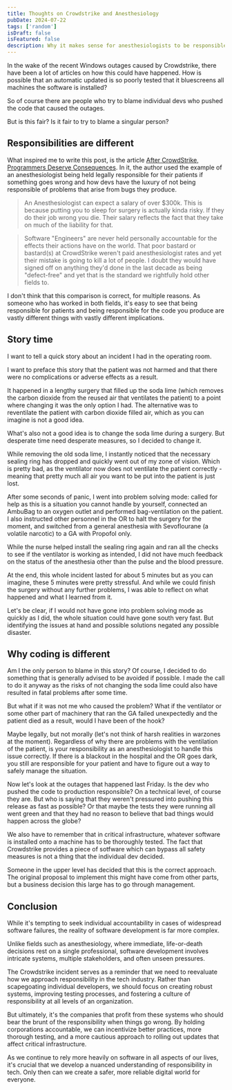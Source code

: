```yaml
---
title: Thoughts on Crowdstrike and Anesthesiology
pubDate: 2024-07-22
tags: ['random']
isDraft: false
isFeatured: false
description: Why it makes sense for anesthesiologists to be responsible and why devs are not
---
```



In the wake of the recent Windows outages caused by Crowdstrike, there have been a lot of articles on how this could have happened. How is possible that an automatic updated is so poorly tested that it bluescreens all machines the software is installed?

So of course there are people who try to blame individual devs who pushed the code that caused the outages.

But is this fair? Is it fair to try to blame a singular person?

## Responsibilities are different

What inspired me to write this post, is the article [After CrowdStrike, Programmers Deserve Consequences](https://mccue.dev/pages/7-20-24-programmers-deserve-consequences). In it, the author used the example of an anesthesiologist being held legally responsible for their patients if something goes wrong and how devs have the luxury of not being responsible of problems that arise from bugs they produce.

> An Anesthesiologist can expect a salary of over $300k. This is because putting you to sleep for surgery is actually kinda risky. If they do their job wrong you die. Their salary reflects the fact that they take on much of the liability for that.

> Software "Engineers" are never held personally accountable for the effects their actions have on the world. That poor bastard or bastard(s) at CrowdStrike weren't paid anesthesiologist rates and yet their mistake is going to kill a lot of people. I doubt they would have signed off on anything they'd done in the last decade as being "defect-free" and yet that is the standard we rightfully hold other fields to.

I don't think that this comparison is correct, for multiple reasons. As someone who has worked in both fields, it's easy to see that being responsible for patients and being responsible for the code you produce are vastly different things with vastly different implications.

## Story time

I want to tell a quick story about an incident I had in the operating room.

<Aside>I want to preface this story that the patient was not harmed and that there were no complications or adverse effects as a result.</Aside>

It happened in a lengthy surgery that filled up the soda lime (which removes the carbon dioxide from the reused air that ventilates the patient) to a point where changing it was the only option I had. The alternative was to reventilate the patient with carbon dioxide filled air, which as you can imagine is not a good idea.

What's also not a good idea is to change the soda lime during a surgery. But desperate time need desperate measures, so I decided to change it.

While removing the old soda lime, I instantly noticed that the necessary sealing ring has dropped and quickly went out of my zone of vision. Which is pretty bad, as the ventilator now does not ventilate the patient correctly - meaning that pretty much all air you want to be put into the patient is just lost.

After some seconds of panic, I went into problem solving mode: called for help as this is a situation you cannot handle by yourself, connected an AmbuBag to an oxygen outlet and performed bag-ventilation on the patient. I also instructed other personnel in the OR to halt the surgery for the moment, and switched from a general anesthesia with Sevoflourane (a volatile narcotic) to a GA with Propofol only.

While the nurse helped install the sealing ring again and ran all the checks to see if the ventilator is working as intended, I did not have much feedback on the status of the anesthesia other than the pulse and the blood pressure.

At the end, this whole incident lasted for about 5 minutes but as you can imagine, these 5 minutes were pretty stressful. And while we could finish the surgery without any further problems, I was able to reflect on what happened and what I learned from it.

Let's be clear, if I would not have gone into problem solving mode as quickly as I did, the whole situation could have gone south very fast. But identifying the issues at hand and possible solutions negated any possible disaster.

## Why coding is different

Am I the only person to blame in this story? Of course, I decided to do something that is generally advised to be avoided if possible. I made the call to do it anyway as the risks of not changing the soda lime could also have resulted in fatal problems after some time.

But what if it was not me who caused the problem? What if the ventilator or some other part of machinery that ran the GA failed unexpectedly and the patient died as a result, would I have been of the hook?

Maybe legally, but not morally (let's not think of harsh realities in warzones at the moment). Regardless of why there are problems with the ventilation of the patient, is your responsibility as an anesthesiologist to handle this issue correctly. If there is a blackout in the hospital and the OR goes dark, you still are responsible for your patient and have to figure out a way to safely manage the situation.

Now let's look at the outages that happened last Friday. Is the dev who pushed the code to production responsible? On a technical level, of course they are. But who is saying that they weren't pressured into pushing this release as fast as possible? Or that maybe the tests they were running all went green and that they had no reason to believe that bad things would happen across the globe?

We also have to remember that in critical infrastructure, whatever software is installed onto a machine has to be thoroughly tested. The fact that Crowdstrike provides a piece of sotfware which can bypass all safety measures is not a thing that the individual dev decided.

Someone in the upper level has decided that this is the correct approach. The original proposal to implement this might have come from other parts, but a business decision this large has to go through management.

## Conclusion

While it's tempting to seek individual accountability in cases of widespread software failures, the reality of software development is far more complex.

Unlike fields such as anesthesiology, where immediate, life-or-death decisions rest on a single professional, software development involves intricate systems, multiple stakeholders, and often unseen pressures.

The Crowdstrike incident serves as a reminder that we need to reevaluate how we approach responsibility in the tech industry. Rather than scapegoating individual developers, we should focus on creating robust systems, improving testing processes, and fostering a culture of responsibility at all levels of an organization.

But ultimately, it's the companies that profit from these systems who should bear the brunt of the responsibility when things go wrong. By holding corporations accountable, we can incentivize better practices, more thorough testing, and a more cautious approach to rolling out updates that affect critical infrastructure.

As we continue to rely more heavily on software in all aspects of our lives, it's crucial that we develop a nuanced understanding of responsibility in tech. Only then can we create a safer, more reliable digital world for everyone.
